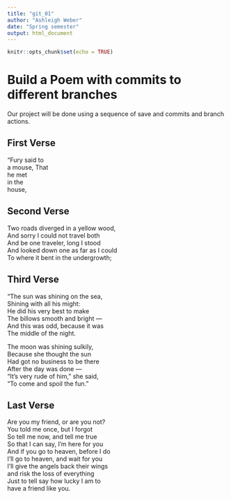 ---
title: "git_01"
author: "Ashleigh Weber"
date: "Spring semester"
output: html_document
---

```{r setup, include=FALSE}
knitr::opts_chunk$set(echo = TRUE)
```
# Build a Poem with commits to different branches
Our project will be done using a sequence of save and commits and branch actions.
<!-- Do not modify or change any text in "!--" bracketed areas such as this --- these are instructions to
you, if you change any of this the git program will notice it and compromise your git merging strategy !-->

## First Verse 
<!--Put the first five lines of a poem by Lewis Carrol in this section!-->
"Fury said to  
a mouse, That  
he met  
in the  
house,  

## Second Verse
<!--Put the first five lines of a poem by Robert Frost here!-->
Two roads diverged in a yellow wood,  
And sorry I could not travel both  
And be one traveler, long I stood  
And looked down one as far as I could  
To where it bent in the undergrowth;  

## Third Verse
<!--Put the first two verses of The Walrus and the Carpenter here!-->
"The sun was shining on the sea,   
      Shining with all his might:   
He did his very best to make   
      The billows smooth and bright —   
And this was odd, because it was   
      The middle of the night.   

The moon was shining sulkily,   
      Because she thought the sun   
Had got no business to be there   
      After the day was done —   
"It's very rude of him," she said,   
      "To come and spoil the fun." 

## Last Verse
<!--Put a short poem of your choice 8-20 lines,here!-->
Are you my friend, or are you not?  
You told me once, but I forgot  
So tell me now, and tell me true  
So that I can say, I'm here for you  
And if you go to heaven, before I do  
I'll go to heaven, and wait for you  
I'll give the angels back their wings  
and risk the loss of everything  
Just to tell say how lucky I am to  
have a friend like you.  
